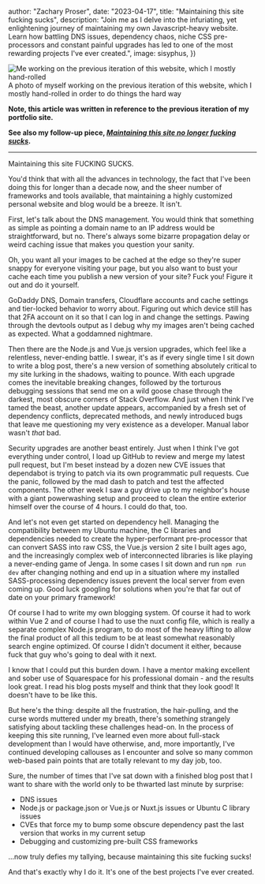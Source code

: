 


  author: "Zachary Proser",
  date: "2023-04-17",
  title: "Maintaining this site fucking sucks",
  description: "Join me as I delve into the infuriating, yet enlightening journey of maintaining my own Javascript-heavy website. Learn how battling DNS issues, dependency chaos, niche CSS pre-processors and constant painful upgrades has led to one of the most rewarding projects I&apos;ve ever created.",
  image: sisyphus,
})


<Image src={sisyphus} alt="Me working on the previous iteration of this website, which I mostly hand-rolled" />
<figcaption>A photo of myself working on the previous iteration of this website, which I mostly hand-rolled in order to do things the hard way</figcaption>

<b>Note, this article was written in reference to the previous iteration of my portfolio site.</b>

<b>See also my follow-up piece, [*Maintaining this site no longer fucking sucks*](/blog/maintaining-this-site-no-longer-fucking-sucks).</b>

---

Maintaining this site FUCKING SUCKS.

You'd think that with all the advances in technology, the fact that I've been doing this for longer than a decade now, and the sheer number of frameworks and tools available, that maintaining a highly customized personal website and blog would be a breeze. It isn't. 

First, let's talk about the DNS management. You would think that something as simple as pointing a domain name to an IP address would be straightforward, but no. There's always some bizarre propagation delay or weird caching issue that makes you question your sanity. 

Oh, you want all your images to be cached at the edge so they're super snappy for everyone visiting your page, but you also want to bust your cache each time you publish a new version of your site? Fuck you! Figure it out and do it yourself. 

GoDaddy DNS, Domain transfers, Cloudflare accounts and cache settings and tier-locked behavior to worry about. Figuring out which device still has that 2FA account on it so that I can log in and change the settings. Pawing through the devtools output as I debug why my images aren't being cached as expected. What a goddamned nightmare.

Then there are the Node.js and Vue.js version upgrades, which feel like a relentless, never-ending battle. I swear, it's as if every single time I sit down to write a blog post, there's a new version of something absolutely critical to my site lurking in the shadows, waiting to pounce. With each upgrade comes the inevitable breaking changes, followed by the torturous debugging sessions that send me on a wild goose chase through the darkest, most obscure corners of Stack Overflow. And just when I think I've tamed the beast, another update appears, accompanied by a fresh set of dependency conflicts, deprecated methods, and newly introduced bugs that leave me questioning my very existence as a developer. Manual labor wasn't *that* bad.

Security upgrades are another beast entirely. Just when I think I've got everything under control, I load up GitHub to review and merge my latest pull request, but I'm beset instead by a dozen new CVE issues that dependabot is trying to patch via its own programmatic pull requests. Cue the panic, followed by the mad dash to patch and test the affected components. The other week I saw a guy drive up to my neighbor's house with a giant powerwashing setup and proceed to clean the entire exterior himself over the course of 4 hours. I could do that, too. 

And let's not even get started on dependency hell. Managing the compatibility between my Ubuntu machine, the C libraries and dependencies needed to create the hyper-performant pre-processor that can convert SASS into raw CSS, the Vue.js version 2 site I built ages ago, and the increasingly complex web of interconnected libraries is like playing a never-ending game of Jenga. In some cases I sit down and run `npm run dev` after changing nothing and end up in a situation where my installed SASS-processing dependency issues prevent the local server from even coming up. Good luck googling for solutions when you're that far out of date on your primary framework!

Of course I had to write my own blogging system. Of course it had to work within Vue 2 and of course I had to use the nuxt config file, which is really a separate complex Node.js program, to do most of the heavy lifting to allow the final product of all this tedium to be at least somewhat reasonably search engine optimized. Of course I didn't document it either, because fuck that guy who's going to deal with it next. 

I know that I could put this burden down. I have a mentor making excellent and sober use of Squarespace for his professional domain - and the results look great. I read his blog posts myself and think that they look good! It doesn't have to be like this.

But here's the thing: despite all the frustration, the hair-pulling, and the curse words muttered under my breath, there's something strangely satisfying about tackling these challenges head-on. In the process of keeping this site running, I've learned even more about full-stack development than I would have otherwise, and, more importantly, I've continued developing callouses as I encounter and solve so many common web-based pain points that are totally relevant to my day job, too. 

Sure, the number of times that I've sat down with a finished blog post that I want to share with the world only to be thwarted last minute by surprise: 

* DNS issues
* Node.js or package.json or Vue.js or Nuxt.js issues or Ubuntu C library issues
* CVEs that force my to bump some obscure dependency past the last version that works in my current setup
* Debugging and customizing pre-built CSS frameworks

...now truly defies my tallying, because maintaining this site fucking sucks!

And that's exactly why I do it. It's one of the best projects I've ever created. 

